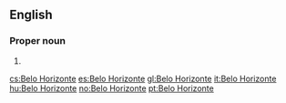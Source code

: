 ==English==
{{wikipedia}}

===Proper noun===
{{head|en|proper nouns}}

# {{place:capital of Minas Gerais, Brazil|en}}

[[cs:Belo Horizonte]]
[[es:Belo Horizonte]]
[[gl:Belo Horizonte]]
[[it:Belo Horizonte]]
[[hu:Belo Horizonte]]
[[no:Belo Horizonte]]
[[pt:Belo Horizonte]]